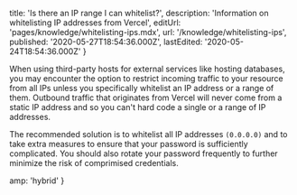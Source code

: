 
  title: 'Is there an IP range I can whitelist?',
  description: 'Information on whitelisting IP addresses from Vercel',
  editUrl: 'pages/knowledge/whitelisting-ips.mdx',
  url: '/knowledge/whitelisting-ips',
  published: '2020-05-27T18:54:36.000Z',
  lastEdited: '2020-05-24T18:54:36.000Z'
}

When using third-party hosts for external services like hosting databases, you may encounter the option to restrict incoming traffic to your resource from all IPs unless you specifically whitelist an IP address or a range of them.
Outbound traffic that originates from Vercel will never come from a static IP address and so you can't hard code a single or a range of IP addresses.

The recommended solution is to whitelist all IP addresses `(0.0.0.0)` and to take extra measures to ensure that your password is sufficiently complicated. You should also rotate your password frequently to further minimize the risk of comprimised credentials.


  amp: 'hybrid'
}
